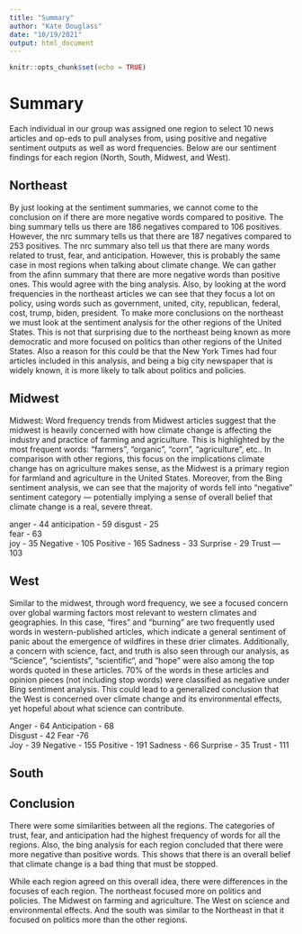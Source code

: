 ```yaml
---
title: "Summary"
author: "Kate Douglass"
date: "10/19/2021"
output: html_document
---
```


```r
knitr::opts_chunk$set(echo = TRUE)
```

# Summary 

Each individual in our group was assigned one region to select 10 news articles and op-eds to pull analyses from, using positive and negative sentiment outputs as well as word frequencies. Below are our sentiment findings for each region (North, South, Midwest, and West).

## Northeast

By just looking at the sentiment summaries, we cannot come to the conclusion on if there are more negative words compared to positive. The bing summary tells us there are 186 negatives compared to 106 positives. However, the nrc summary tells us that there are 187 negatives compared to 253 positives. The nrc summary also tell us that there are many words related to trust, fear, and anticipation. However, this is probably the same case in most regions when talking about climate change. We can gather from the afinn summary that there are more negative words than positive ones. This would agree with the bing analysis. Also, by looking at the word frequencies in the northeast articles we can see that they focus a lot on policy, using words such as government, united, city, republican, federal, cost, trump, biden, president. To make more conclusions on the northeast we must look at the sentiment analysis for the other regions of the United States. This is not that surprising due to the northeast being known as more democratic and more focused on politics than other regions of the United States. Also a reason for this could be that the New York Times had four articles included in this analysis, and being a big city newspaper that is widely known, it is more likely to talk about politics and policies.

## Midwest

Midwest: 
Word frequency trends from Midwest articles suggest that the midwest is heavily concerned with how climate change is affecting the industry and practice of farming and agriculture. This is highlighted by the most frequent words: “farmers”, “organic”, “corn”, “agriculture”, etc.. In comparison with other regions, this focus on the implications climate change has on agriculture makes sense, as the Midwest is a primary region for farmland and agriculture in the United States.
Moreover, from the Bing sentiment analysis, we can see that the majority of words fell into “negative” sentiment category — potentially implying a sense of overall belief that climate change is a real, severe threat. 

anger - 44
anticipation  - 59
disgust  - 25    
fear -    63     
joy -  35
Negative - 105
Positive - 165
Sadness - 33
Surprise - 29
Trust — 103

## West

Similar to the midwest, through word frequency, we see a focused concern over global warming factors most relevant to western climates and geographies. In this case, “fires” and “burning” are two frequently used words in western-published articles, which indicate a general sentiment of panic about the emergence of wildfires in these drier climates. Additionally, a concern with science, fact, and truth is also seen through our analysis, as “Science”, “scientists”, “scientific“, and “hope” were also among the top words quoted in these articles.
70% of the words in these articles and opinion pieces (not including stop  words) were classified as negative under Bing sentiment analysis. This could lead to a generalized conclusion that the West is concerned over climate change and its environmental effects, yet hopeful about what science can contribute.


Anger - 64 
Anticipation - 68      
Disgust  - 42
Fear  -76        
Joy - 39
Negative - 155
Positive - 191
Sadness - 66
Surprise - 35
Trust - 111

## South


## Conclusion

There were some similarities between all the regions. The categories of trust, fear, and anticipation had the highest frequency of words for all the regions. Also, the bing analysis for each region concluded that there were more negative than positive words. This shows that there is an overall belief that climate change is a bad thing that must be stopped. 

While each region agreed on this overall idea, there were differences in the focuses of each region. The northeast focused more on politics and policies. The Midwest on farming and agriculture. The West on science and environmental effects. And the south was similar to the Northeast in that it focused on politics more than the other regions.

